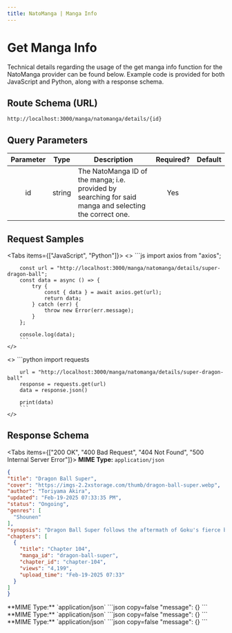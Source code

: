 ---
title: NatoManga | Manga Info
---


# Get Manga Info

Technical details regarding the usage of the get manga info function for the NatoManga provider can be found below. Example code is provided for both JavaScript and Python, along with a response schema.

## Route Schema (URL)

```
http://localhost:3000/manga/natomanga/details/{id}
```

## Query Parameters

| Parameter |  Type  | Description                                                                                            | Required? | Default |
| :-------: | :----: | ------------------------------------------------------------------------------------------------------ | :-------: | :-----: |
|    id     | string | The NatoManga ID of the manga; i.e. provided by searching for said manga and selecting the correct one. |    Yes    |         |

## Request Samples

<Tabs items={["JavaScript", "Python"]}>
  <Tab>
    <>
        ```js
        import axios from "axios";

        const url = "http://localhost:3000/manga/natomanga/details/super-dragon-ball";
        const data = async () => {
            try {
                const { data } = await axios.get(url);
                return data;
            } catch (err) {
                throw new Error(err.message);
            }
        };

        console.log(data);
        ```
    </>

  </Tab>
  <Tab>
    <>
        ```python
        import requests

        url = "http://localhost:3000/manga/natomanga/details/super-dragon-ball"
        response = requests.get(url)
        data = response.json()

        print(data)
        ```
    </>

  </Tab>
</Tabs>

## Response Schema

<Tabs items={["200 OK", "400 Bad Request", "404 Not Found", "500 Internal Server Error"]}>
  <Tab>
  **MIME Type:** `application/json`
  ```json copy=false
  {
  "title": "Dragon Ball Super",
  "cover": "https://imgs-2.2xstorage.com/thumb/dragon-ball-super.webp",
  "author": "Toriyama Akira",
  "updated": "Feb-19-2025 07:33:35 PM",
  "status": "Ongoing",
  "genres": [
    "Shounen"
  ],
  "synopsis": "Dragon Ball Super follows the aftermath of Goku's fierce battle with Majin Buu, as he attempts to maintain earth's fragile peace. Having defeated Majin Buu, Goku is starting to get bored with his life on Earth. His wife, Chi-chi, wants him to get a job, but all he wants to do is train and fight stronger enemies. Elsewhere in the universe, the God of Destruction, Beerus, and his attendant Whis are traveling from planet to planet in search of food and entertainment. After blowing up some hapless victims, Beerus is reminded of a man from his dreams with the moniker “Super Saiyan God,” or something like that... The God of Destruction sets his sights on Earth to track down this mysterious man! Maybe this will give Goku something to do?",
  "chapters": [
    {
      "title": "Chapter 104",
      "manga_id": "dragon-ball-super",
      "chapter_id": "chapter-104",
      "views": "4,199",
      "upload_time": "Feb-19-2025 07:33"
    }
  ]
  }
  ```
  </Tab>
  <Tab>
  **MIME Type:** `application/json`
  ```json copy=false
  "message": {}
  ```
  </Tab>
  <Tab>
  **MIME Type:** `application/json`
  ```json copy=false
  "message": {}
  ```
  </Tab>
  <Tab>
  **MIME Type:** `application/json`
  ```json copy=false
  "message": {}
  ```
  </Tab>
</Tabs>
